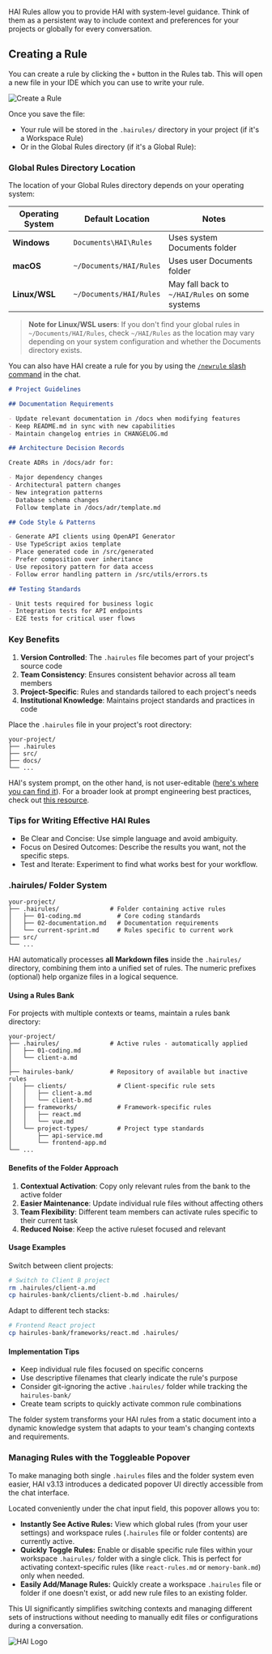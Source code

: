 HAI Rules allow you to provide HAI with system-level guidance. Think of them as a persistent way to include context and preferences for your projects or globally for every conversation.

## Creating a Rule

You can create a rule by clicking the `+` button in the Rules tab. This will open a new file in your IDE which you can use to write your rule.

<Frame>
	<img src="https://storage.googleapis.com/cline_public_images/docs/assets/cline-rules.png" alt="Create a Rule" />
</Frame>

Once you save the file:

- Your rule will be stored in the `.hairules/` directory in your project (if it's a Workspace Rule)
- Or in the Global Rules directory (if it's a Global Rule):

### Global Rules Directory Location

The location of your Global Rules directory depends on your operating system:

| Operating System | Default Location        | Notes                                          |
| ---------------- | ----------------------- | ---------------------------------------------- |
| **Windows**      | `Documents\HAI\Rules`   | Uses system Documents folder                   |
| **macOS**        | `~/Documents/HAI/Rules` | Uses user Documents folder                     |
| **Linux/WSL**    | `~/Documents/HAI/Rules` | May fall back to `~/HAI/Rules` on some systems |

> **Note for Linux/WSL users**: If you don't find your global rules in `~/Documents/HAI/Rules`, check `~/HAI/Rules` as the location may vary depending on your system configuration and whether the Documents directory exists.

You can also have HAI create a rule for you by using the [`/newrule` slash command](/features/slash-commands/new-rule) in the chat.

```markdown Example HAI Rule Structure [expandable]
# Project Guidelines

## Documentation Requirements

- Update relevant documentation in /docs when modifying features
- Keep README.md in sync with new capabilities
- Maintain changelog entries in CHANGELOG.md

## Architecture Decision Records

Create ADRs in /docs/adr for:

- Major dependency changes
- Architectural pattern changes
- New integration patterns
- Database schema changes
  Follow template in /docs/adr/template.md

## Code Style & Patterns

- Generate API clients using OpenAPI Generator
- Use TypeScript axios template
- Place generated code in /src/generated
- Prefer composition over inheritance
- Use repository pattern for data access
- Follow error handling pattern in /src/utils/errors.ts

## Testing Standards

- Unit tests required for business logic
- Integration tests for API endpoints
- E2E tests for critical user flows
```

### Key Benefits

1. **Version Controlled**: The `.hairules` file becomes part of your project's source code
2. **Team Consistency**: Ensures consistent behavior across all team members
3. **Project-Specific**: Rules and standards tailored to each project's needs
4. **Institutional Knowledge**: Maintains project standards and practices in code

Place the `.hairules` file in your project's root directory:

```
your-project/
├── .hairules
├── src/
├── docs/
└── ...
```

HAI's system prompt, on the other hand, is not user-editable ([here's where you can find it](https://github.com/presidio-oss/cline-based-code-generator/blob/main/src/core/prompts/system.ts)). For a broader look at prompt engineering best practices, check out [this resource](https://docs.anthropic.com/en/docs/build-with-claude/prompt-engineering/overview).

### Tips for Writing Effective HAI Rules

- Be Clear and Concise: Use simple language and avoid ambiguity.
- Focus on Desired Outcomes: Describe the results you want, not the specific steps.
- Test and Iterate: Experiment to find what works best for your workflow.

### .hairules/ Folder System

```
your-project/
├── .hairules/              # Folder containing active rules
│   ├── 01-coding.md          # Core coding standards
│   ├── 02-documentation.md   # Documentation requirements
│   └── current-sprint.md     # Rules specific to current work
├── src/
└── ...
```

HAI automatically processes **all Markdown files** inside the `.hairules/` directory, combining them into a unified set of rules. The numeric prefixes (optional) help organize files in a logical sequence.

#### Using a Rules Bank

For projects with multiple contexts or teams, maintain a rules bank directory:

```
your-project/
├── .hairules/              # Active rules - automatically applied
│   ├── 01-coding.md
│   └── client-a.md
│
├── hairules-bank/          # Repository of available but inactive rules
│   ├── clients/              # Client-specific rule sets
│   │   ├── client-a.md
│   │   └── client-b.md
│   ├── frameworks/           # Framework-specific rules
│   │   ├── react.md
│   │   └── vue.md
│   └── project-types/        # Project type standards
│       ├── api-service.md
│       └── frontend-app.md
└── ...
```

#### Benefits of the Folder Approach

1. **Contextual Activation**: Copy only relevant rules from the bank to the active folder
2. **Easier Maintenance**: Update individual rule files without affecting others
3. **Team Flexibility**: Different team members can activate rules specific to their current task
4. **Reduced Noise**: Keep the active ruleset focused and relevant

#### Usage Examples

Switch between client projects:

```bash
# Switch to Client B project
rm .hairules/client-a.md
cp hairules-bank/clients/client-b.md .hairules/
```

Adapt to different tech stacks:

```bash
# Frontend React project
cp hairules-bank/frameworks/react.md .hairules/
```

#### Implementation Tips

- Keep individual rule files focused on specific concerns
- Use descriptive filenames that clearly indicate the rule's purpose
- Consider git-ignoring the active `.hairules/` folder while tracking the `hairules-bank/`
- Create team scripts to quickly activate common rule combinations

The folder system transforms your HAI rules from a static document into a dynamic knowledge system that adapts to your team's changing contexts and requirements.

### Managing Rules with the Toggleable Popover

To make managing both single `.hairules` files and the folder system even easier, HAI v3.13 introduces a dedicated popover UI directly accessible from the chat interface.

Located conveniently under the chat input field, this popover allows you to:

- **Instantly See Active Rules:** View which global rules (from your user settings) and workspace rules (`.hairules` file or folder contents) are currently active.
- **Quickly Toggle Rules:** Enable or disable specific rule files within your workspace `.hairules/` folder with a single click. This is perfect for activating context-specific rules (like `react-rules.md` or `memory-bank.md`) only when needed.
- **Easily Add/Manage Rules:** Quickly create a workspace `.hairules` file or folder if one doesn't exist, or add new rule files to an existing folder.

This UI significantly simplifies switching contexts and managing different sets of instructions without needing to manually edit files or configurations during a conversation.

<Frame>
	<img src="https://storage.googleapis.com/cline_public_images/docs/assets/image%20(1).png" alt="HAI Logo" />
</Frame>
